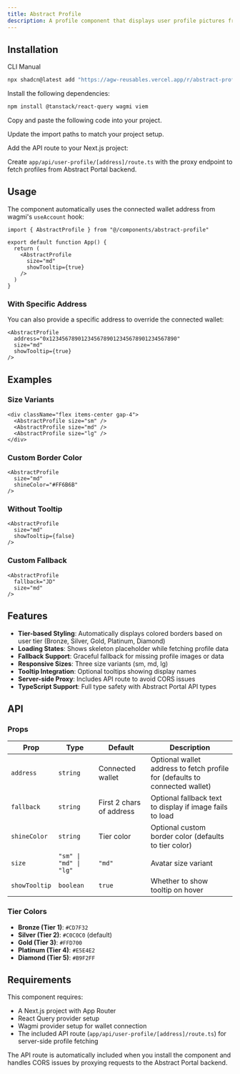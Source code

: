 ```yaml
---
title: Abstract Profile
description: A profile component that displays user profile pictures from Abstract Portal with tier-based styling
---
```


<ComponentPreview name="abstract-profile" />

## Installation

<CodeTabs>

<TabsList>
  <TabsTrigger value="cli">CLI</TabsTrigger>
  <TabsTrigger value="manual">Manual</TabsTrigger>
</TabsList>
<TabsContent value="cli">

```bash
npx shadcn@latest add "https://agw-reusables.vercel.app/r/abstract-profile.json"
```

</TabsContent>

<TabsContent value="manual">

<Steps>

<Step>Install the following dependencies:</Step>

```bash
npm install @tanstack/react-query wagmi viem
```

<Step>Copy and paste the following code into your project.</Step>

<ComponentSource name="abstract-profile" />

<Step>Update the import paths to match your project setup.</Step>

<Step>Add the API route to your Next.js project:</Step>

Create `app/api/user-profile/[address]/route.ts` with the proxy endpoint to fetch profiles from Abstract Portal backend.

</Steps>

</TabsContent>

</CodeTabs>

## Usage

The component automatically uses the connected wallet address from wagmi's `useAccount` hook:

```tsx
import { AbstractProfile } from "@/components/abstract-profile"

export default function App() {
  return (
    <AbstractProfile 
      size="md"
      showTooltip={true}
    />
  )
}
```

### With Specific Address

You can also provide a specific address to override the connected wallet:

```tsx
<AbstractProfile 
  address="0x1234567890123456789012345678901234567890"
  size="md"
  showTooltip={true}
/>
```

## Examples

### Size Variants

```tsx
<div className="flex items-center gap-4">
  <AbstractProfile size="sm" />
  <AbstractProfile size="md" />
  <AbstractProfile size="lg" />
</div>
```

### Custom Border Color

```tsx
<AbstractProfile 
  size="md"
  shineColor="#FF6B6B"
/>
```

### Without Tooltip

```tsx
<AbstractProfile 
  size="md"
  showTooltip={false}
/>
```

### Custom Fallback

```tsx
<AbstractProfile 
  fallback="JD"
  size="md"
/>
```

## Features

- **Tier-based Styling**: Automatically displays colored borders based on user tier (Bronze, Silver, Gold, Platinum, Diamond)
- **Loading States**: Shows skeleton placeholder while fetching profile data
- **Fallback Support**: Graceful fallback for missing profile images or data  
- **Responsive Sizes**: Three size variants (sm, md, lg)
- **Tooltip Integration**: Optional tooltips showing display names
- **Server-side Proxy**: Includes API route to avoid CORS issues
- **TypeScript Support**: Full type safety with Abstract Portal API types

## API

### Props

| Prop | Type | Default | Description |
| --- | --- | --- | --- |
| `address` | `string` | Connected wallet | Optional wallet address to fetch profile for (defaults to connected wallet) |
| `fallback` | `string` | First 2 chars of address | Optional fallback text to display if image fails to load |
| `shineColor` | `string` | Tier color | Optional custom border color (defaults to tier color) |
| `size` | `"sm" \| "md" \| "lg"` | `"md"` | Avatar size variant |
| `showTooltip` | `boolean` | `true` | Whether to show tooltip on hover |

### Tier Colors

- **Bronze (Tier 1)**: `#CD7F32`
- **Silver (Tier 2)**: `#C0C0C0` (default)
- **Gold (Tier 3)**: `#FFD700`
- **Platinum (Tier 4)**: `#E5E4E2`
- **Diamond (Tier 5)**: `#B9F2FF`

## Requirements

This component requires:
- A Next.js project with App Router
- React Query provider setup
- Wagmi provider setup for wallet connection
- The included API route (`app/api/user-profile/[address]/route.ts`) for server-side profile fetching

The API route is automatically included when you install the component and handles CORS issues by proxying requests to the Abstract Portal backend.